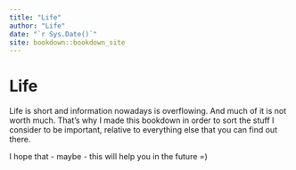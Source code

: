 ```yaml
--- 
title: "Life"
author: "Life"
date: "`r Sys.Date()`"
site: bookdown::bookdown_site
---
```


# Life

Life is short and information nowadays is overflowing. And much of it is not worth much. That's why I made this bookdown in order to sort the stuff I consider to be important, relative to everything else that you can find out there. 

I hope that - maybe - this will help you in the future =)

